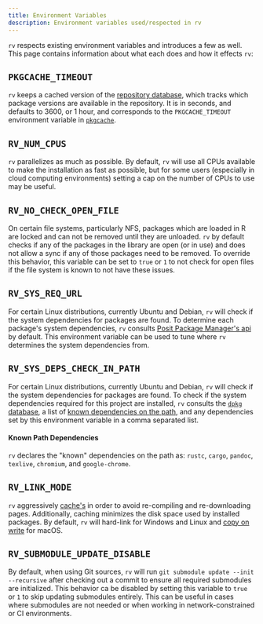 ```yaml
---
title: Environment Variables
description: Environment variables used/respected in rv
---
```


`rv` respects existing environment variables and introduces a few as well. This page contains information about 
what each does and how it effects `rv`:

## `PKGCACHE_TIMEOUT`
`rv` keeps a cached version of the [repository database](../../concepts/cache/#repository-database), which tracks which package versions are available in the repository.
It is in seconds, and defaults to 3600, or 1 hour, and corresponds to the `PKGCACHE_TIMEOUT` environment variable in 
[`pkgcache`](https://github.com/r-lib/pkgcache?tab=readme-ov-file#package-environment-variables).

## `RV_NUM_CPUS`
`rv` parallelizes as much as possible. By default, `rv` will use all CPUs available to make the installation as fast as possible, but for some users
(especially in cloud computing environments) setting a cap on the number of CPUs to use may be useful.

## `RV_NO_CHECK_OPEN_FILE`
On certain file systems, particularly NFS, packages which are loaded in R are locked and can not be removed until they are unloaded. `rv` by default checks
if any of the packages in the library are open (or in use) and does not allow a sync if any of those packages need to be removed. To override this behavior,
this variable can be set to `true` or `1` to not check for open files if the file system is known to not have these issues.

## `RV_SYS_REQ_URL`
For certain Linux distributions, currently Ubuntu and Debian, `rv` will check if the system dependencies for packages are found. To determine each package's system dependencies, 
`rv` consults [Posit Package Manager's api](https://packagemanager.posit.co/__api__/repos/cran/sysreqs) by default. This environment variable can be used
to tune where `rv` determines the system dependencies from.

## `RV_SYS_DEPS_CHECK_IN_PATH`
For certain Linux distributions, currently Ubuntu and Debian, `rv` will check if the system dependencies for packages are found. To check if the system dependencies
required for this project are installed, `rv` consults the [`dpkg` database](https://debian-handbook.info/browse/da-DK/stable/sect.manipulating-packages-with-dpkg.html#sect.dpkg-list),
a list of [known dependencies on the path](#known-path-dependencies), and any dependencies set by this environment variable in a comma separated list.

#### Known Path Dependencies
`rv` declares the "known" dependencies on the path as: `rustc`, `cargo`, `pandoc`, `texlive`, `chromium`, and `google-chrome`.

## `RV_LINK_MODE`
`rv` aggressively [cache's](../../concepts/cache) in order to avoid re-compiling and re-downloading pages. Additionally,
caching minimizes the disk space used by installed packages. By default, `rv` will hard-link for Windows and Linux and [copy on write](https://en.wikipedia.org/wiki/Copy-on-write) for macOS.

## `RV_SUBMODULE_UPDATE_DISABLE`
By default, when using Git sources, `rv` will run `git submodule update --init --recursive` after checking out a commit to ensure all required submodules are initialized.
This behavior ca be disabled by setting this variable to `true` or `1` to skip updating submodules entirely. This can be useful in cases where submodules are not needed 
or when working in network-constrained or CI environments.